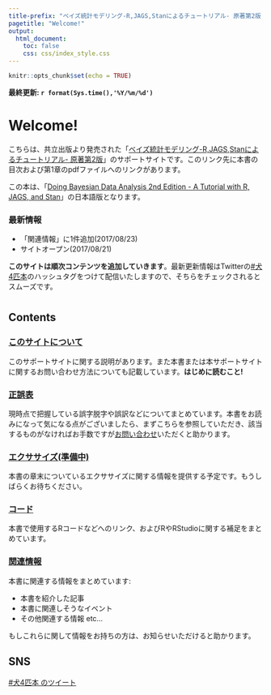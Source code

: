 ```yaml
---
title-prefix: "ベイズ統計モデリング-R,JAGS,Stanによるチュートリアル- 原著第2版 サポートサイト"
pagetitle: "Welcome!"
output:
  html_document:
    toc: false
    css: css/index_style.css
---
```


```r
knitr::opts_chunk$set(echo = TRUE)

```

**最終更新: `r format(Sys.time(),'%Y/%m/%d')` **

# Welcome!

こちらは、共立出版より発売された「[ベイズ統計モデリング-R,JAGS,Stanによるチュートリアル- 原著第2版](http://www.kyoritsu-pub.co.jp/bookdetail/9784320113169)」のサポートサイトです。このリンク先に本書の目次および第1章のpdfファイルへのリンクがあります。

この本は、「[Doing Bayesian Data Analysis 2nd Edition - A Tutorial with R, JAGS, and Stan](https://sites.google.com/site/doingbayesiandataanalysis/)」の日本語版となります。

### 最新情報

- 「関連情報」に1件追加(2017/08/23)
- サイトオープン(2017/08/21)

**このサイトは順次コンテンツを追加していきます**。最新更新情報はTwitterの[#犬4匹本](https://twitter.com/search?q=%23%E7%8A%AC4%E5%8C%B9%E6%9C%AC)のハッシュタグをつけて配信いたしますので、そちらをチェックされるとスムーズです。

# {.row .noline}

## Contents{.col-md-8}

### [このサイトについて](about.html)

このサポートサイトに関する説明があります。また本書または本サポートサイトに関するお問い合わせ方法についても記載しています。**はじめに読むこと!**

### [正誤表](errata.html)

現時点で把握している誤字脱字や誤訳などについてまとめています。本書をお読みになって気になる点がございましたら、まずこちらを参照していただき、該当するものがなければお手数ですが[お問い合わせ](about.html#contact)いただくと助かります。

### [エクササイズ(準備中)](exercise.html)

本書の章末についているエクササイズに関する情報を提供する予定です。もうしばらくお待ちください。

### [コード](code.html)

本書で使用するRコードなどへのリンク、およびRやRStudioに関する補足をまとめています。

### [関連情報](relate.html)

本書に関連する情報をまとめています:

- 本書を紹介した記事
- 本書に関連しそうなイベント
- その他関連する情報 etc...

もしこれらに関して情報をお持ちの方は、お知らせいただけると助かります。

## SNS{.col-md-4}

<a class="twitter-timeline"  href="https://twitter.com/hashtag/%E7%8A%AC4%E5%8C%B9%E6%9C%AC" data-widget-id="899466282487095298" data-hight="600" data-width="300">#犬4匹本 のツイート</a>
<script>!function(d,s,id){var js,fjs=d.getElementsByTagName(s)[0],p=/^http:/.test(d.location)?'http':'https';if(!d.getElementById(id)){js=d.createElement(s);js.id=id;js.src=p+"://platform.twitter.com/widgets.js";fjs.parentNode.insertBefore(js,fjs);}}(document,"script","twitter-wjs");</script>
